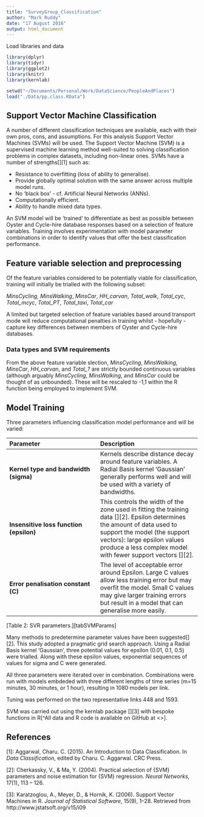 ```yaml
---
title: "SurveyGroup_Classification"
author: "Mark Ruddy"
date: "17 August 2016"
output: html_document
---
```



Load libraries and data
```r
library(dplyr)
library(tidyr)
library(ggplot2)
library(knitr)
library(kernlab)

setwd("~/Documents/Personal/Work/DataScience/PeopleAndPlaces")
load("./Data/pp.class.RData")
```

## Support Vector Machine Classification

A number of different classification techniques are available, each with their own pros, cons, and assumptions. For this analysis Support Vector Machines (SVMs) will be used. The Support Vector Machine (SVM) is a supervised machine learning method well-suited to solving classification problems in complex datasets, including non-linear ones. SVMs have a number of strengths[][1] such as:

* Resistance to overfitting (loss of ability to generalise).
* Provide globally optimal solution with the same answer across multiple model runs.
* No ‘black box’ - cf. Artificial Neural Networks (ANNs).
* Computationally efficient.
* Ability to handle mixed data types.

An SVM model will be 'trained' to differentiate as best as possible between Oyster and Cycle-hire database responses based on a selection of feature variables. Training involves experimentation with model parameter combinations in order to identify values that offer the best classification performance.

<!-- Following a training phase a testing. -->

## Feature variable selection and preprocessing

Of the feature variables considered to be potentially viable for classification, training will initially be trialled with the following subset: 

*MinsCycling*, *MinsWalking*, *MinsCar*, *HH_carvan*, *Total_walk*, *Total_cyc*, *Total_mcyc*, *Total_PT*, *Total_taxi*, *Total_car*

A limited but targeted selection of feature variables based around transport mode will reduce computational penalties in training whilst - hopefully - capture key differences between members of Oyster and Cycle-hire databases.

### Data types and SVM requirements

From the above feature variable slection, *MinsCycling*, *MinsWalking*, *MinsCar*, *HH_carvan*, and *Total_?* are strictly bounded continuous variables (although arguably *MinsCycling*, *MinsWalking*, and *MinsCar* could be thought of as unbounded). These will be rescaled to -1,1 within the R function being employed to implement SVM.

<!--*Emp_?_reas* variables are asymmetric binary variables. The state of having a particular employment state is more important than being without employment.-->

<!--* Are the data types of variables?
  * Continuous - 
  * Interval - order with measureable difference eg time
  * Nominal (categorical including binary) - groups with no implied rank
  * Ordinal-->
  
## Model Training

Three parameters influencing classification model performance and will be varied:

| Parameter | Description |
|:---------|:----------|
| **Kernel type and bandwidth (sigma)** | Kernels describe distance decay around feature variables. A Radial Basis kernel ‘Gaussian’ generally performs well and will be used with a variety of bandwidths.|
| **Insensitive loss function (epsilon)** | This controls the width of the zone used in fitting the training data [][2]. Epsilon determines the amount of data used to support the model (the support vectors): large epsilon values produce a less complex model with fewer support vectors [][2].|
| **Error penalisation constant (C)** | The level of acceptable error around Epsilon. Large C values allow less training error but may overfit the model. Small C values may give larger training errors but result in a model that can generalise more easily.|
[Table 2: SVR parameters.][tabSVMParams]


Many methods to predetermine parameter values have been suggested[][2]. This study adopted a pragmatic grid search approach. Using a Radial Basis kernel ‘Gaussian’, three potential values for epsilon (0.01, 0.1, 0.5) were trialled. Along with these epsilon values, exponential sequences of values for sigma and C were generated. 

All three parameters were iterated over in combination. Combinations were run with models embdeded with three different lengths of time series (m=15 minutes, 30 minutes, or 1 hour), resulting in 1080 models per link. 

Tuning was performed on the two representative links 448 and 1593. 

SVM was carried out using the kernlab package [][3] with bespoke functions in R[^All data and R code is available on GitHub at <>].




## References

[1]: Aggarwal, Charu. C. (2015). An Introduction to Data Classification. In *Data Classification*, edited by Charu. C. Aggarwal. CRC Press.

[2]: Cherkassky, V., & Ma, Y. (2004). Practical selection of {SVM} parameters and noise estimation for {SVM} regression. *Neural Networks*, 17(1), 113 – 126.

[3]: Karatzoglou, A., Meyer, D., & Hornik, K. (2006). Support Vector Machines in R. *Journal of Statistical Software*, 15(9), 1–28. Retrieved from http://www.jstatsoft.org/v15/i09







